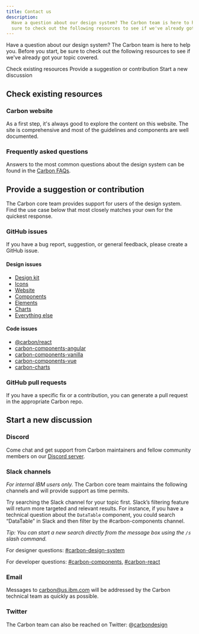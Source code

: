 ```yaml
---
title: Contact us
description:
  Have a question about our design system? The Carbon team is here to help you. Before you start, be
  sure to check out the following resources to see if we've already got your topic covered.
---
```


<PageDescription>

Have a question about our design system? The Carbon team is here to help you. Before you start, be
sure to check out the following resources to see if we've already got your topic covered.

</PageDescription>

<AnchorLinks>

<AnchorLink>Check existing resources</AnchorLink>
<AnchorLink>Provide a suggestion or contribution</AnchorLink>
<AnchorLink>Start a new discussion</AnchorLink>

</AnchorLinks>

## Check existing resources

### Carbon website

As a first step, it's always good to explore the content on this website. The site is comprehensive
and most of the guidelines and components are well documented.

### Frequently asked questions

Answers to the most common questions about the design system can be found in the
[Carbon FAQs](faq).

## Provide a suggestion or contribution

The Carbon core team provides support for users of the design system. Find the use case below that
most closely matches your own for the quickest response.

### GitHub issues

If you have a bug report, suggestion, or general feedback, please create a GitHub issue.

#### Design issues

- [Design kit](https://github.com/carbon-design-system/carbon-design-kit/issues/new)
- [Icons](https://github.com/carbon-design-system/carbon-icons/issues/new)
- [Website](https://github.com/carbon-design-system/carbon-website/issues/new/choose)
- [Components](https://github.com/carbon-design-system/carbon/issues/new/choose)
- [Elements](https://github.com/carbon-design-system/carbon/issues/new/choose)
- [Charts](https://github.com/carbon-design-system/carbon-charts/issues/new)
- [Everything else](https://github.com/carbon-design-system/issue-tracking/issues/new)

#### Code issues

- [@carbon/react](https://github.com/carbon-design-system/carbon/issues/new/choose)
- [carbon-components-angular](https://github.com/IBM/carbon-components-angular/issues/new)
- [carbon-components-vanilla](https://github.com/carbon-design-system/carbon/issues/new/choose)
- [carbon-components-vue](https://github.com/carbon-design-system/carbon-components-vue/issues/new)
- [carbon-charts](https://github.com/carbon-design-system/carbon-charts/issues/new)

### GitHub pull requests

If you have a specific fix or a contribution, you can generate a pull request in the appropriate
Carbon repo.

## Start a new discussion

### Discord

Come chat and get support from Carbon maintainers and fellow community members on our
[Discord server](https://discord.gg/SYjvP8epkM).

### Slack channels

_For internal IBM users only._ The Carbon core team maintains the following channels and will
provide support as time permits.

Try searching the Slack channel for your topic first. Slack’s filtering feature will return more
targeted and relevant results. For instance, if you have a technical question about the `DataTable`
component, you could search “DataTable” in Slack and then filter by the #carbon-components channel.

_Tip: You can start a new search directly from the message box using the `/s` slash command._

For designer questions: [#carbon-design-system](https://ibm-studios.slack.com/messages/C0M053VPT/)

For developer questions: [#carbon-components](https://ibm-studios.slack.com/messages/C046Y0YUD/),
[#carbon-react](https://ibm-studios.slack.com/messages/C2K6RFJ1G/)

### Email

Messages to carbon@us.ibm.com will be addressed by the Carbon technical team as quickly as possible.

### Twitter

The Carbon team can also be reached on Twitter:
@[carbondesign](https://twitter.com/_carbondesign?lang=en)
